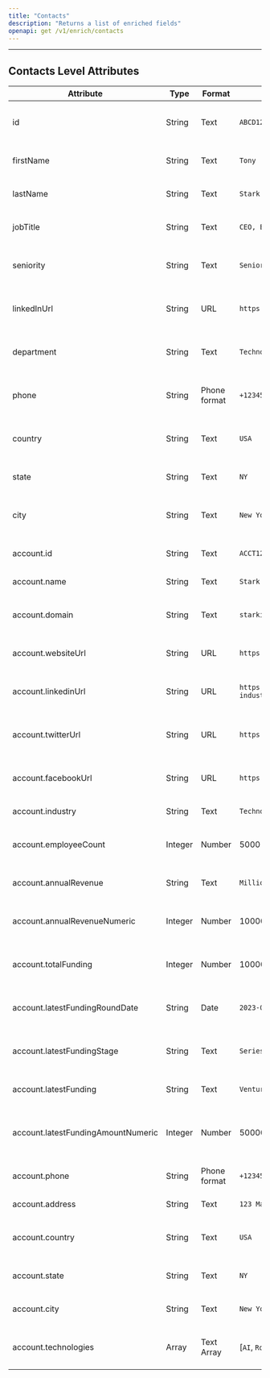 ```yaml
---
title: "Contacts"
description: "Returns a list of enriched fields"
openapi: get /v1/enrich/contacts
---
```

---
## Contacts Level Attributes
| Attribute                 | Type       | Format           | Example                                  | Description                                |
|---------------------------|------------|------------------|------------------------------------------|--------------------------------------------|
| id                        | String     | Text             | `ABCD1234`                               | Unique identifier for the individual       |
| firstName                 | String     | Text             | `Tony`                                   | First name of the individual               |
| lastName                  | String     | Text             | `Stark`                                  | Last name of the individual                |
| jobTitle                  | String     | Text             | `CEO, Engineer, Superhero`               | Job title of the individual                |
| seniority                 | String     | Text             | `Senior`                                 | Level of seniority of the individual       |
| linkedInUrl               | String     | URL              | `https://www.linkedin.com/in/tony-stark`| LinkedIn profile URL of the individual     |
| department                | String     | Text             | `Technology`                             | Department or division of the individual   |
| phone                     | String     | Phone format     | `+1234567890`                            | Phone number of the individual             |
| country                   | String     | Text             | `USA`                                    | Country where the individual is located    |
| state                     | String     | Text             | `NY`                                     | State or region of the individual          |
| city                      | String     | Text             | `New York`                               | City of residence of the individual        |
| account.id                | String     | Text             | `ACCT123`                                | Unique identifier for the account          |
| account.name              | String     | Text             | `Stark Industries`                       | Name of the account                        |
| account.domain            | String     | Text             | `starkindustries.com`                    | Domain associated with the account         |
| account.websiteUrl        | String     | URL              | `https://www.starkindustries.com`       | Website URL of the account                 |
| account.linkedinUrl       | String     | URL              | `https://www.linkedin.com/company/stark-industries`| LinkedIn profile URL of the account|
| account.twitterUrl        | String     | URL              | `https://twitter.com/stark_industries`  | Twitter profile URL of the account         |
| account.facebookUrl       | String     | URL              | `https://facebook.com/starkindustries`  | Facebook profile URL of the account        |
| account.industry          | String     | Text             | `Technology`                             | Industry of the account                    |
| account.employeeCount     | Integer    | Number           | 5000                                     | Number of employees in the account         |
| account.annualRevenue     | String     | Text             | `Millions`                               | Annual revenue of the account              |
| account.annualRevenueNumeric | Integer  | Number           | 10000000                                 | Numeric value of the annual revenue        |
| account.totalFunding      | Integer    | Number           | 1000000                                  | Total funding received by the account      |
| account.latestFundingRoundDate | String | Date             | `2023-01-15`                             | Date of the latest funding round           |
| account.latestFundingStage| String     | Text             | `Series B`                               | Stage of the latest funding round          |
| account.latestFunding     | String     | Text             | `Venture Capital`                        | Type of the latest funding                 |
| account.latestFundingAmountNumeric | Integer | Number     | 5000000                                  | Numeric value of the latest funding amount |
| account.phone             | String     | Phone format     | `+1234567890`                            | Phone number of the account                |
| account.address           | String     | Text             | `123 Main Street, New York, USA`         | Address of the account                     |
| account.country           | String     | Text             | `USA`                                    | Country where the account is located       |
| account.state             | String     | Text             | `NY`                                     | State or region of the account             |
| account.city              | String     | Text             | `New York`                               | City where the account is located          |
| account.technologies      | Array      | Text Array       | [`AI`, `Robotics` , `Clean Energy`]       | List of technologies associated with account|
